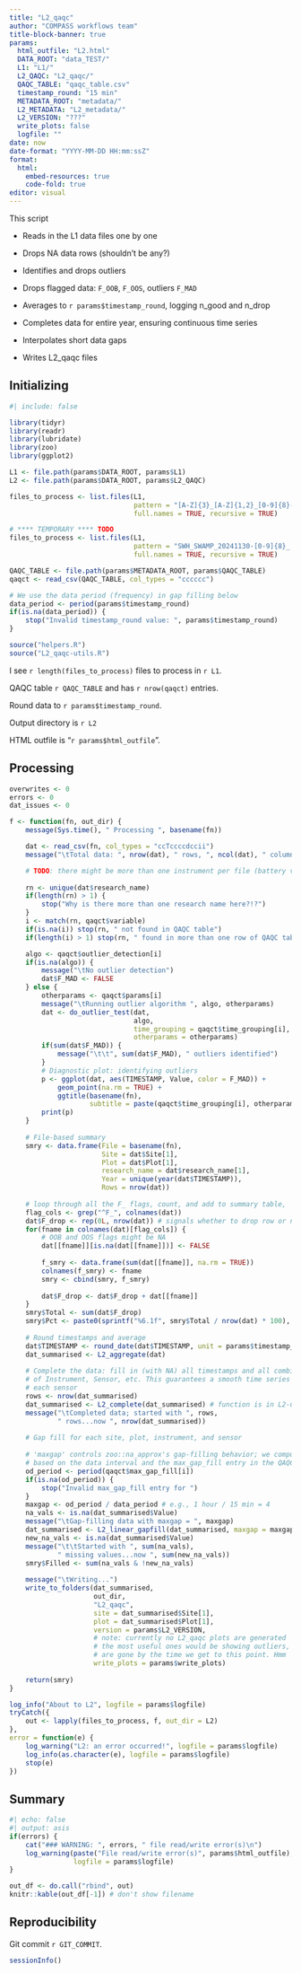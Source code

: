 ```yaml
---
title: "L2_qaqc"
author: "COMPASS workflows team"
title-block-banner: true
params:
  html_outfile: "L2.html"
  DATA_ROOT: "data_TEST/"
  L1: "L1/"
  L2_QAQC: "L2_qaqc/"
  QAQC_TABLE: "qaqc_table.csv"
  timestamp_round: "15 min"
  METADATA_ROOT: "metadata/"
  L2_METADATA: "L2_metadata/"
  L2_VERSION: "???"
  write_plots: false
  logfile: ""
date: now
date-format: "YYYY-MM-DD HH:mm:ssZ"
format: 
  html:
    embed-resources: true
    code-fold: true
editor: visual
---
```


This script

-   Reads in the L1 data files one by one

-   Drops NA data rows (shouldn't be any?)

-   Identifies and drops outliers

-   Drops flagged data: `F_OOB`, `F_OOS`, outliers `F_MAD`

-   Averages to `r params$timestamp_round`, logging n_good and n_drop

-   Completes data for entire year, ensuring continuous time series

-   Interpolates short data gaps

-   Writes L2_qaqc files

## Initializing

```r
#| include: false

library(tidyr)
library(readr)
library(lubridate)
library(zoo)
library(ggplot2)

L1 <- file.path(params$DATA_ROOT, params$L1)
L2 <- file.path(params$DATA_ROOT, params$L2_QAQC)

files_to_process <- list.files(L1, 
                               pattern = "[A-Z]{3}_[A-Z]{1,2}_[0-9]{8}-[0-9]{8}_.+csv$", 
                               full.names = TRUE, recursive = TRUE)

# **** TEMPORARY **** TODO
files_to_process <- list.files(L1, 
                               pattern = "SWH_SWAMP_20241130-[0-9]{8}_.+csv$", 
                               full.names = TRUE, recursive = TRUE)

QAQC_TABLE <- file.path(params$METADATA_ROOT, params$QAQC_TABLE)
qaqct <- read_csv(QAQC_TABLE, col_types = "cccccc")

# We use the data period (frequency) in gap filling below
data_period <- period(params$timestamp_round)
if(is.na(data_period)) {
    stop("Invalid timestamp_round value: ", params$timestamp_round)
}

source("helpers.R")
source("L2_qaqc-utils.R")
```

I see `r length(files_to_process)` files to process in `r L1`.

QAQC table `r QAQC_TABLE` and has `r nrow(qaqct)` entries.

Round data to `r params$timestamp_round`.

Output directory is `r L2`

HTML outfile is "`r params$html_outfile`".

## Processing

```r
overwrites <- 0
errors <- 0
dat_issues <- 0

f <- function(fn, out_dir) {
    message(Sys.time(), " Processing ", basename(fn))

    dat <- read_csv(fn, col_types = "ccTccccdccii")
    message("\tTotal data: ", nrow(dat), " rows, ", ncol(dat), " columns")

    # TODO: there might be more than one instrument per file (battery voltage)
    
    rn <- unique(dat$research_name)
    if(length(rn) > 1) {
        stop("Why is there more than one research name here?!?")
    }
    i <- match(rn, qaqct$variable)
    if(is.na(i)) stop(rn, " not found in QAQC table")
    if(length(i) > 1) stop(rn, " found in more than one row of QAQC table")

    algo <- qaqct$outlier_detection[i]
    if(is.na(algo)) {
        message("\tNo outlier detection")
        dat$F_MAD <- FALSE
    } else {
        otherparams <- qaqct$params[i]
        message("\tRunning outlier algorithm ", algo, otherparams)
        dat <- do_outlier_test(dat, 
                               algo, 
                               time_grouping = qaqct$time_grouping[i], 
                               otherparams = otherparams)
        if(sum(dat$F_MAD)) {
            message("\t\t", sum(dat$F_MAD), " outliers identified")
        }
        # Diagnostic plot: identifying outliers
        p <- ggplot(dat, aes(TIMESTAMP, Value, color = F_MAD)) + 
            geom_point(na.rm = TRUE) + 
            ggtitle(basename(fn), 
                    subtitle = paste(qaqct$time_grouping[i], otherparams))
        print(p)
    }
    
    # File-based summary
    smry <- data.frame(File = basename(fn), 
                       Site = dat$Site[1],
                       Plot = dat$Plot[1],
                       research_name = dat$research_name[1],
                       Year = unique(year(dat$TIMESTAMP)),
                       Rows = nrow(dat))
    
    # loop through all the F_ flags, count, and add to summary table,
    flag_cols <- grep("^F_", colnames(dat))
    dat$F_drop <- rep(0L, nrow(dat)) # signals whether to drop row or not
    for(fname in colnames(dat)[flag_cols]) {
        # OOB and OOS flags might be NA
        dat[[fname]][is.na(dat[[fname]])] <- FALSE
        
        f_smry <- data.frame(sum(dat[[fname]], na.rm = TRUE))
        colnames(f_smry) <- fname
        smry <- cbind(smry, f_smry)
        
        dat$F_drop <- dat$F_drop + dat[[fname]]
    }
    smry$Total <- sum(dat$F_drop)
    smry$Pct <- paste0(sprintf("%6.1f", smry$Total / nrow(dat) * 100), "%")
    
    # Round timestamps and average
    dat$TIMESTAMP <- round_date(dat$TIMESTAMP, unit = params$timestamp_round)
    dat_summarised <- L2_aggregate(dat)
    
    # Complete the data: fill in (with NA) all timestamps and all combinations
    # of Instrument, Sensor, etc. This guarantees a smooth time series for
    # each sensor
    rows <- nrow(dat_summarised)
    dat_summarised <- L2_complete(dat_summarised) # function is in L2-utils
    message("\tCompleted data; started with ", rows, 
            " rows...now ", nrow(dat_summarised))
    
    # Gap fill for each site, plot, instrument, and sensor
        
    # 'maxgap' controls zoo::na_approx's gap-filling behavior; we compute it
    # based on the data interval and the max_gap_fill entry in the QAQC table
    od_period <- period(qaqct$max_gap_fill[i])
    if(is.na(od_period)) {
        stop("Invalid max_gap_fill entry for ")
    }
    maxgap <- od_period / data_period # e.g., 1 hour / 15 min = 4
    na_vals <- is.na(dat_summarised$Value)
    message("\tGap-filling data with maxgap = ", maxgap)
    dat_summarised <- L2_linear_gapfill(dat_summarised, maxgap = maxgap)
    new_na_vals <- is.na(dat_summarised$Value)
    message("\t\tStarted with ", sum(na_vals), 
            " missing values...now ", sum(new_na_vals))
    smry$Filled <- sum(na_vals & !new_na_vals)
    
    message("\tWriting...")
    write_to_folders(dat_summarised,
                     out_dir,
                     "L2_qaqc",
                     site = dat_summarised$Site[1],
                     plot = dat_summarised$Plot[1],
                     version = params$L2_VERSION,
                     # note: currently no L2_qaqc plots are generated
                     # the most useful ones would be showing outliers, but those data
                     # are gone by the time we get to this point. Hmm
                     write_plots = params$write_plots) 
    
    return(smry)
}

log_info("About to L2", logfile = params$logfile)
tryCatch({
    out <- lapply(files_to_process, f, out_dir = L2)
},
error = function(e) {
    log_warning("L2: an error occurred!", logfile = params$logfile)
    log_info(as.character(e), logfile = params$logfile)
    stop(e)
})
```

## Summary

```r
#| echo: false
#| output: asis
if(errors) {
    cat("### WARNING: ", errors, " file read/write error(s)\n")
    log_warning(paste("File read/write error(s)", params$html_outfile), 
                logfile = params$logfile)
}
```

```r
out_df <- do.call("rbind", out)
knitr::kable(out_df[-1]) # don't show filename
```

## Reproducibility

Git commit `r GIT_COMMIT`.

```r
sessionInfo()
```
